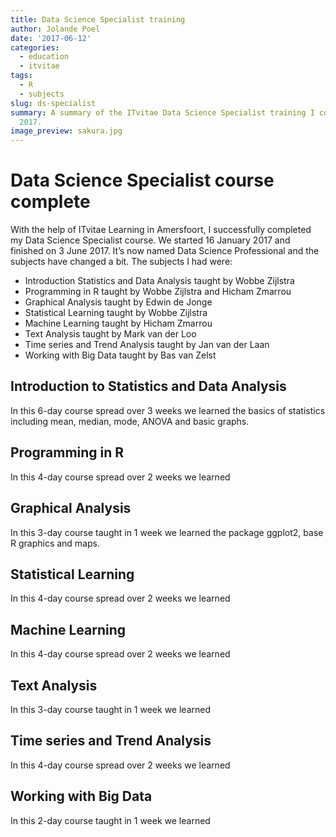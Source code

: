 ```yaml
---
title: Data Science Specialist training
author: Jolande Poel
date: '2017-06-12'
categories:
  - education
  - itvitae
tags:
  - R
  - subjects
slug: ds-specialist
summary: A summary of the ITvitae Data Science Specialist training I completed in
  2017.
image_preview: sakura.jpg
---
```


# Data Science Specialist course complete

With the help of ITvitae Learning in Amersfoort, I successfully completed my Data Science Specialist course.
We started 16 January 2017 and finished on 3 June 2017.
It's now named Data Science Professional and the subjects have changed a bit. The subjects I had were:

* Introduction Statistics and Data Analysis taught by Wobbe Zijlstra
* Programming in R taught by Wobbe Zijlstra and Hicham Zmarrou
* Graphical Analysis taught by Edwin de Jonge
* Statistical Learning taught by Wobbe Zijlstra
* Machine Learning taught by Hicham Zmarrou
* Text Analysis taught by Mark van der Loo
* Time series and Trend Analysis taught by Jan van der Laan
* Working with Big Data taught by Bas van Zelst

## Introduction to Statistics and Data Analysis
In this 6-day course spread over 3 weeks we learned the basics of statistics including mean, median, mode, ANOVA and basic graphs.


## Programming in R
In this 4-day course spread over 2 weeks we learned 


## Graphical Analysis
In this 3-day course taught in 1 week we learned the package ggplot2, base R graphics and maps.


## Statistical Learning
In this 4-day course spread over 2 weeks we learned 


## Machine Learning
In this 4-day course spread over 2 weeks we learned


## Text Analysis
In this 3-day course taught in 1 week we learned 


## Time series and Trend Analysis
In this 4-day course spread over 2 weeks we learned


## Working with Big Data
In this 2-day course taught in 1 week we learned